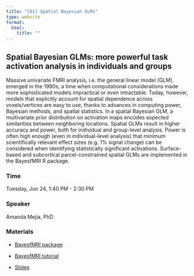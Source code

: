 ```yaml
---
title: "[01] Spatial Bayesian GLMs"
type: website
format:
  html:
    title: ""
---
```


## Spatial Bayesian GLMs: more powerful task activation analysis in individuals and groups

Massive univariate FMRI analysis, i.e. the general linear model (GLM), emerged in the 1990s, a time when computational considerations made more sophisticated models impractical or even intractable. Today, however, models that explicitly account for spatial dependence across voxels/vertices are easy to use, thanks to advances in computing power, Bayesian methods, and spatial statistics. In a spatial Bayesian GLM, a multivariate prior distribution on activation maps encodes expected similarities between neighboring locations. Spatial GLMs result in higher accuracy and power, both for individual and group-level analysis. Power is often high enough (even in individual-level analysis) that minimum scientifically relevant effect sizes (e.g. 1% signal change) can be considered when identifying statistically significant activations. Surface-based and subcortical parcel-constrained spatial GLMs are implemented in the BayesfMRI R package.

### Time

Tuesday, Jun 24, 1:40 PM - 2:30 PM

### Speaker

Amanda Mejia, PhD <a href='https://stat.indiana.edu/about/core-faculty/core-faculty/mejia-amanda.html'><i class="bi bi-globe"></i></a> 
<a href='https://github.com/mandymejia'><i class="bi bi-github"></i></a> 
<a href='https://www.statmindlab.com/home'><i class="bi bi-flask"></i></a>
<a href='https://bsky.app/profile/mandymejia.bsky.social'><i class="bi bi-bluesky"></i></a> 



### Materials

- [BayesfMRI package](https://github.com/mandymejia/BayesfMRI "BayesfMRI package Github")

- [BayesfMRI tutorial](https://htmlpreview.github.io/?https://github.com/mandymejia/BayesfMRI/blob/10.0/vignettes/BayesfMRI_vignette.html "BayesfMRI Vignette")

- [Slides](https://www.dropbox.com/scl/fi/hkeutdtkzu9oy3d8rlx21/OHBM2025_educational.pdf?rlkey=c9n0bvnwj9ffeverd0mg7e4tw&dl=0 "Presentation slides")
